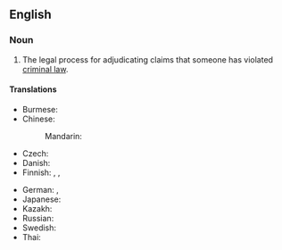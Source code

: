 ==English==
{{wikipedia}}

===Noun===
{{en-noun}}

# {{lb|en|legal}} The legal process for adjudicating claims that someone has violated [[criminal law]].

====Translations====
{{trans-top|legal process}}
* Burmese: {{t-needed|my}}
* Chinese:
*: Mandarin: {{t-needed|cmn}}
* Czech: {{t|cs|trestní řízení|n}}
* Danish: {{t-needed|da}}
* Finnish: {{t|fi|[[rikosasia|rikosasiain]] [[oikeudenkäyntimenettely]]}}, {{t+|fi|rikosprosessi}}, {{t|fi|rikosoikeudenkäynti}}
{{trans-mid}}
* German: {{t|de|Strafverfahren|n}}, {{t+|de|Strafprozess|m}}
* Japanese: {{t-needed|ja}}
* Kazakh: {{t-needed|kk}}
* Russian: {{t|ru|уголо́вный проце́сс|m}}
* Swedish: {{t|sv|kriminalprocess|c}}
* Thai: {{t-needed|th}}
{{trans-bottom}}